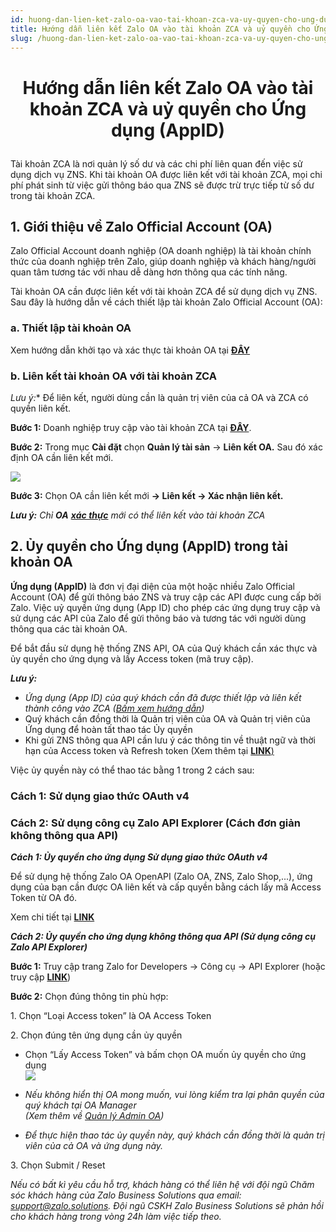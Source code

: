 ```yaml
---
id: huong-dan-lien-ket-zalo-oa-vao-tai-khoan-zca-va-uy-quyen-cho-ung-dung-appid
title: Hướng dẫn liên kết Zalo OA vào tài khoản ZCA và uỷ quyền cho Ứng dụng (AppID)
slug: /huong-dan-lien-ket-zalo-oa-vao-tai-khoan-zca-va-uy-quyen-cho-ung-dung-appid
---
```


# <p align="center">Hướng dẫn liên kết Zalo OA vào tài khoản ZCA và uỷ quyền cho Ứng dụng (AppID)</p>

Tài khoản ZCA là nơi quản lý số dư và các chi phí liên quan đến việc sử dụng dịch vụ ZNS. Khi tài khoản OA được liên kết với tài khoản ZCA, mọi chi phí phát sinh từ việc gửi thông báo qua ZNS sẽ được trừ trực tiếp từ số dư trong tài khoản ZCA.

## 1. Giới thiệu về Zalo Official Account (OA) [](https://zalo.cloud/zns/guidelines/create-oa#gi%E1%BB%9Bi-thi%E1%BB%87u-t%C3%A0i-kho%E1%BA%A3n-zalo-official-account-oa) 

Zalo Official Account doanh nghiệp (OA doanh nghiệp) là tài khoản chính thức của doanh nghiệp trên Zalo, giúp doanh nghiệp và khách hàng/người quan tâm tương tác với nhau dễ dàng hơn thông qua các tính năng.

Tài khoản OA cần được liên kết với tài khoản ZCA để sử dụng dịch vụ ZNS. Sau đây là hướng dẫn về cách thiết lập tài khoản Zalo Official Account (OA):

### a. Thiết lập tài khoản OA

Xem hướng dẫn khởi tạo và xác thực tài khoản OA tại [**ĐÂY**](https://oa.zalo.me/home/documents/guides/khoi-tao-zalo-official-account_61)


### b. Liên kết tài khoản OA với tài khoản ZCA

*Lưu ý:** Để liên kết, người dùng cần là quản trị viên của cả OA và ZCA có quyền liên kết.

**Bước 1:** Doanh nghiệp truy cập vào tài khoản ZCA tại [**ĐÂY**](https://account.zalo.cloud/QBU7GBG7N6WDDJAA8/spending/overview).


**Bước 2:** Trong mục **Cài đặt** chọn **Quản lý tài sản** → **Liên kết OA.** Sau đó xác định OA cần liên kết mới.

<p style={{ textAlign: "center" }}>
  <img src="https://stc-oa.zdn.vn/uploads/a2daac7d6f7a1170f6bd70fdc37c9b9f.png" />
</p>


**Bước 3:** Chọn OA cần liên kết mới **→ Liên kết → Xác nhận liên kết.**

_**Lưu ý:**_ _Chỉ_ _**OA**_ [_**xác thực**_](https://oa.zalo.me/home/resources/guides/huong-dan-xac-thuc-tai-khoan-official-account-cho-doanh-nghiep_70) _mới có thể liên kết vào tài khoản ZCA_


## 2. Ủy quyền cho Ứng dụng (AppID) trong tài khoản OA

**Ứng dụng (AppID)** là đơn vị đại diện của một hoặc nhiều Zalo Official Account (OA) để gửi thông báo ZNS và truy cập các API được cung cấp bởi Zalo. Việc uỷ quyền ứng dụng (App ID) cho phép các ứng dụng truy cập và sử dụng các API của Zalo để gửi thông báo và tương tác với người dùng thông qua các tài khoản OA.

Để bắt đầu sử dụng hệ thống ZNS API, OA của Quý khách cần xác thực và ủy quyền cho ứng dụng và lấy Access token (mã truy cập).

_**Lưu ý:**_

- _Ứng dụng (App ID) của quý khách cần đã được thiết lập và liên kết thành công vào ZCA (_[_Bấm xem hướng dẫn_](https://zalo.cloud/zns/guidelines/appid-link)_)_
- Quý khách cần đồng thời là Quản trị viên của OA và Quản trị viên của Ứng dụng để hoàn tất thao tác Ủy quyền
- Khi gửi ZNS thông qua API cần lưu ý các thông tin về thuật ngữ và thời hạn của Access token và Refresh token (Xem thêm tại [**LINK**)](https://developers.zalo.me/docs/official-account/bat-dau/xac-thuc-va-uy-quyen-cho-ung-dung-new)

Việc ủy quyền này có thể thao tác bằng 1 trong 2 cách sau:

### Cách 1: Sử dụng giao thức OAuth v4

### Cách 2: Sử dụng công cụ Zalo API Explorer (Cách đơn giản không thông qua API)

_**Cách 1: Ủy quyền cho ứng dụng Sử dụng giao thức OAuth v4**_

Để sử dụng hệ thống Zalo OA OpenAPI (Zalo OA, ZNS, Zalo Shop,...), ứng dụng của bạn cần được OA liên kết và cấp quyền bằng cách lấy mã Access Token từ OA đó.

Xem chi tiết tại [**LINK**](https://developers.zalo.me/docs/official-account/bat-dau/xac-thuc-va-uy-quyen-cho-ung-dung-new)

_**Cách 2: Ủy quyền cho ứng dụng không thông qua API (Sử dụng công cụ Zalo API Explorer)**_

**Bước 1:** Truy cập trang Zalo for Developers → Công cụ → API Explorer (hoặc truy cập [**LINK**](https://developers.zalo.me/tools/explorer/))

**Bước 2:** Chọn đúng thông tin phù hợp:

1\. Chọn “Loại Access token” là OA Access Token

2\. Chọn đúng tên ứng dụng cần ủy quyền

- Chọn “Lấy Access Token” và bấm chọn OA muốn ủy quyền cho ứng dụng   
  ![](https://stc-oa.zdn.vn/uploads/3caa6609cc62fb2234ff67a8cc8e6424.png)

- *Nếu không hiển thị OA mong muốn, vui lòng kiểm tra lại phân quyền của quý khách tại OA Manager*    
  _(Xem thêm về_ [_Quản lý Admin OA_](https://oa.zalo.me/home/documents/guides/quan-ly-admin-oa_83)_)_

- _Để thực hiện thao tác ủy quyền này, quý khách cần đồng thời là quản trị viên của cả OA và ứng dụng này._

3\. Chọn Submit / Reset

_Nếu có bất kì yêu cầu hỗ trợ, khách hàng có thể liên hệ với đội ngũ Chăm sóc khách hàng của Zalo Business Solutions qua email:_ [_support@zalo.solutions_](mailto:support@zalo.solutions)_. Đội ngũ CSKH Zalo Business Solutions sẽ phản hồi cho khách hàng trong vòng 24h làm việc tiếp theo._
